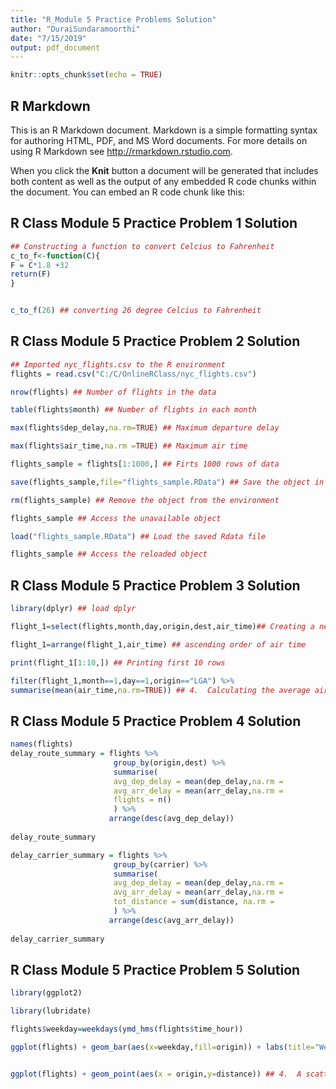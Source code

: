 ---
title: "R_Module 5 Practice Problems Solution"
author: "DuraiSundaramoorthi"
date: "7/15/2019"
output: pdf_document
---

```{r setup, include=FALSE}
knitr::opts_chunk$set(echo = TRUE)
```

## R Markdown

This is an R Markdown document. Markdown is a simple formatting syntax for authoring HTML, PDF, and MS Word documents. For more details on using R Markdown see <http://rmarkdown.rstudio.com>.

When you click the **Knit** button a document will be generated that includes both content as well as the output of any embedded R code chunks within the document. You can embed an R code chunk like this:

## R Class Module 5 Practice Problem 1 Solution

```{r}
## Constructing a function to convert Celcius to Fahrenheit
c_to_f<-function(C){
F = C*1.8 +32
return(F)
}


c_to_f(26) ## converting 26 degree Celcius to Fahrenheit

```


## R Class Module 5 Practice Problem 2 Solution

```{r}
## Imported nyc_flights.csv to the R environment
flights = read.csv("C:/C/OnlineRClass/nyc_flights.csv")

nrow(flights) ## Number of flights in the data

table(flights$month) ## Number of flights in each month

max(flights$dep_delay,na.rm=TRUE) ## Maximum departure delay

max(flights$air_time,na.rm =TRUE) ## Maximum air time

flights_sample = flights[1:1000,] ## Firts 1000 rows of data

save(flights_sample,file="flights_sample.RData") ## Save the object in RData file

rm(flights_sample) ## Remove the object from the environment

flights_sample ## Access the unavailable object

load("flights_sample.RData") ## Load the saved Rdata file

flights_sample ## Access the reloaded object 

```


## R Class Module 5 Practice Problem 3 Solution

```{r}
library(dplyr) ## load dplyr 

flight_1=select(flights,month,day,origin,dest,air_time)## Creating a new dataframe with month, day, origin, dest, air_time

flight_1=arrange(flight_1,air_time) ## ascending order of air time

print(flight_1[1:10,]) ## Printing first 10 rows

filter(flight_1,month==1,day==1,origin=="LGA") %>%
summarise(mean(air_time,na.rm=TRUE)) ## 4.	Calculating the average air_time for all the flights whose origin is LGA on January 1st

```

## R Class Module 5 Practice Problem 4 Solution

```{r}
names(flights)
delay_route_summary = flights %>%
                       group_by(origin,dest) %>%
                       summarise(
                       avg_dep_delay = mean(dep_delay,na.rm =                          TRUE),
                       avg_arr_delay = mean(arr_delay,na.rm =                          TRUE),
                       flights = n()
                       ) %>% 
                      arrange(desc(avg_dep_delay))
                      
delay_route_summary

delay_carrier_summary = flights %>%
                       group_by(carrier) %>%
                       summarise(
                       avg_dep_delay = mean(dep_delay,na.rm =                          TRUE),
                       avg_arr_delay = mean(arr_delay,na.rm =                          TRUE),
                       tot_distance = sum(distance, na.rm =                           TRUE),
                       ) %>% 
                      arrange(desc(avg_arr_delay))
                      
delay_carrier_summary

```


## R Class Module 5 Practice Problem 5 Solution

```{r}
library(ggplot2)

library(lubridate)

flights$weekday=weekdays(ymd_hms(flights$time_hour))

ggplot(flights) + geom_bar(aes(x=weekday,fill=origin)) + labs(title="Weekday Flights From Each NYC Airport") ##	A bar plot on count of flights for each weekday;	A colored bar plot on count of flights for each weekday from each origin; Titile is “Weekday Flights From Each NYC Airport”


ggplot(flights) + geom_point(aes(x = origin,y=distance)) ## 4.	A scatter plot on distance for each airport; X axis is origin; Y axis is distance

```